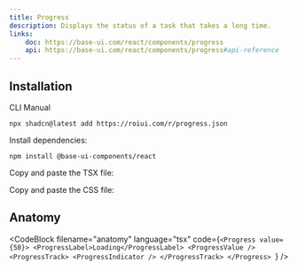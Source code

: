 ```yaml
---
title: Progress
description: Displays the status of a task that takes a long time.
links:
    doc: https://base-ui.com/react/components/progress
    api: https://base-ui.com/react/components/progress#api-reference
---
```


<ComponentPreview name="progress-demo" />

## Installation

<InstallationTabs>

<InstallationTabsList>
    <InstallationTabsTrigger value="cli">CLI</InstallationTabsTrigger>
    <InstallationTabsTrigger value="manual">Manual</InstallationTabsTrigger>
</InstallationTabsList>

<InstallationTabsContent value="cli">

```package-install
npx shadcn@latest add https://roiui.com/r/progress.json
```

</InstallationTabsContent>

<InstallationTabsContent value="manual">

Install dependencies:

```package-install
npm install @base-ui-components/react
```

Copy and paste the TSX file:

<ComponentSource
    src="registry/brook/ui/progress/progress.tsx"
    title="components/ui/progress.tsx"
    collapsible={true}
/>

Copy and paste the CSS file:

<ComponentSource
    src="registry/brook/ui/progress/progress.module.css"
    title="components/ui/progress.module.css"
    language="css"
    collapsible={true}
/>

</InstallationTabsContent>

</InstallationTabs>

## Anatomy

<CodeBlock
filename="anatomy"
  language="tsx"
  code={`<Progress value={50}>
    <ProgressLabel>Loading</ProgressLabel>
    <ProgressValue />
    <ProgressTrack>
        <ProgressIndicator />
    </ProgressTrack>
</Progress>
`} />
